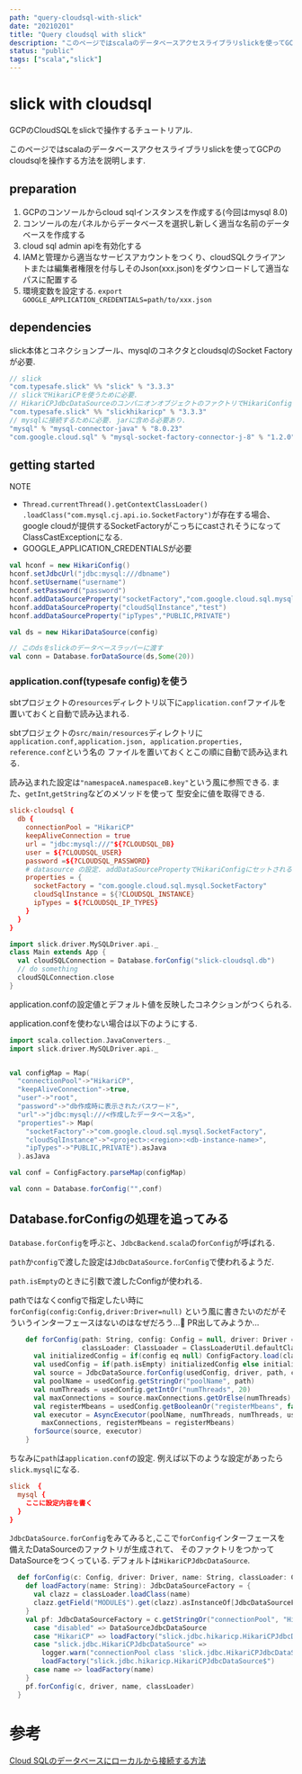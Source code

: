 ```yaml
---
path: "query-cloudsql-with-slick"
date: "20210201"
title: "Query cloudsql with slick"
description: "このページではscalaのデータベースアクセスライブラリslickを使ってGCPのcloudsqlを操作する方法を説明します."
status: "public"
tags: ["scala","slick"]
---
```

# slick with cloudsql
GCPのCloudSQLをslickで操作するチュートリアル.

このページではscalaのデータベースアクセスライブラリslickを使ってGCPのcloudsqlを操作する方法を説明します.

## preparation

1. GCPのコンソールからcloud sqlインスタンスを作成する(今回はmysql 8.0)
2. コンソールの左パネルからデータベースを選択し新しく適当な名前のデータベースを作成する
3. cloud sql admin apiを有効化する
4. IAMと管理から適当なサービスアカウントをつくり、cloudSQLクライアントまたは編集者権限を付与しそのJson(xxx.json)をダウンロードして適当なパスに配置する
5. 環境変数を設定する. `export GOOGLE_APPLICATION_CREDENTIALS=path/to/xxx.json` 
## dependencies

slick本体とコネクションプール、mysqlのコネクタとcloudsqlのSocket Factoryが必要.

```scala
// slick
"com.typesafe.slick" %% "slick" % "3.3.3"
// slickでHikariCPを使うために必要.
// HikariCPJdbcDataSourceのコンパニオンオブジェクトのファクトリでHikariConfigとHikariDataSourceが初期化される
"com.typesafe.slick" %% "slickhikaricp" % "3.3.3"
// mysqlに接続するために必要. jarに含める必要あり.
"mysql" % "mysql-connector-java" % "8.0.23"
"com.google.cloud.sql" % "mysql-socket-factory-connector-j-8" % "1.2.0"
```

## getting started

NOTE
- `Thread.currentThread().getContextClassLoader()
.loadClass("com.mysql.cj.api.io.SocketFactory")`が存在する場合、google cloudが提供するSocketFactoryがこっちにcastされそうになってClassCastExceptionになる.
- GOOGLE_APPLICATION_CREDENTIALSが必要

```scala
val hconf = new HikariConfig()
hconf.setJdbcUrl("jdbc:mysql:///dbname")
hconf.setUsername("username")
hconf.setPassword("password")
hconf.addDataSourceProperty("socketFactory","com.google.cloud.sql.mysql.SocketFactory") 
hconf.addDataSourceProperty("cloudSqlInstance","test")
hconf.addDataSourceProperty("ipTypes","PUBLIC,PRIVATE") 

val ds = new HikariDataSource(config)

// このdsをslickのデータベースラッパーに渡す
val conn = Database.forDataSource(ds,Some(20))
```

### application.conf(typesafe config)を使う

sbtプロジェクトの`resources`ディレクトリ以下に`application.conf`ファイルを置いておくと自動で読み込まれる.

sbtプロジェクトの`src/main/resources`ディレクトリに`application.conf,application.json, application.properties, reference.conf`という名の
ファイルを置いておくとこの順に自動で読み込まれる.

読み込まれた設定は`"namespaceA.namespaceB.key"`という風に参照できる. また、`getInt`,`getString`などのメソッドを使って
型安全に値を取得できる.

```conf:title=src/main/resources/application.conf
slick-cloudsql {
  db {
    connectionPool = "HikariCP"
    keepAliveConnection = true
    url = "jdbc:mysql:///"${?CLOUDSQL_DB}
    user = ${?CLOUDSQL_USER}
    password =${?CLOUDSQL_PASSWORD}
    # datasource の設定. addDataSourcePropertyでHikariConfigにセットされる
    properties = {
      socketFactory = "com.google.cloud.sql.mysql.SocketFactory"
      cloudSqlInstance = ${?CLOUDSQL_INSTANCE}
      ipTypes = ${?CLOUDSQL_IP_TYPES}
    }
  }
}
```

```scala:title=Main.scala
import slick.driver.MySQLDriver.api._
class Main extends App {
  val cloudSQLConnection = Database.forConfig("slick-cloudsql.db")
  // do something
  cloudSQLConnection.close
}
```
application.confの設定値とデフォルト値を反映したコネクションがつくられる.


application.confを使わない場合は以下のようにする.

```scala:title=another_pattern.scala
import scala.collection.JavaConverters._
import slick.driver.MySQLDriver.api._


val configMap = Map(
  "connectionPool"->"HikariCP",
  "keepAliveConnection"->true,
  "user"->"root",
  "password"->"db作成時に表示されたパスワード",
  "url"->"jdbc:mysql:///<作成したデータベース名>",
  "properties"-> Map(
    "socketFactory"->"com.google.cloud.sql.mysql.SocketFactory",
    "cloudSqlInstance"->"<project>:<region>:<db-instance-name>",
    "ipTypes"->"PUBLIC,PRIVATE").asJava
  ).asJava

val conf = ConfigFactory.parseMap(configMap)

val conn = Database.forConfig("",conf)


```


## Database.forConfigの処理を追ってみる

`Database.forConfig`を呼ぶと、`JdbcBackend.scala`の`forConfig`が呼ばれる.

`path`か`config`で渡した設定は`JdbcDataSource.forConfig`で使われるようだ.

`path.isEmpty`のときに引数で渡したConfigが使われる.

pathではなくconfigで指定したい時に`forConfig(config:Config,driver:Driver=null)` 
という風に書きたいのだがそういうインターフェースはないのはなぜだろう...🤔 PR出してみようか...

```scala:title=JdbcBackend.scala
    def forConfig(path: String, config: Config = null, driver: Driver = null,
                  classLoader: ClassLoader = ClassLoaderUtil.defaultClassLoader): Database = {
      val initializedConfig = if(config eq null) ConfigFactory.load(classLoader) else config
      val usedConfig = if(path.isEmpty) initializedConfig else initializedConfig.getConfig(path)
      val source = JdbcDataSource.forConfig(usedConfig, driver, path, classLoader)
      val poolName = usedConfig.getStringOr("poolName", path)
      val numThreads = usedConfig.getIntOr("numThreads", 20)
      val maxConnections = source.maxConnections.getOrElse(numThreads)
      val registerMbeans = usedConfig.getBooleanOr("registerMbeans", false)
      val executor = AsyncExecutor(poolName, numThreads, numThreads, usedConfig.getIntOr("queueSize", 1000),
        maxConnections, registerMbeans = registerMbeans)
      forSource(source, executor)
    }
```

ちなみに`path`は`application.conf`の設定. 例えば以下のような設定があったら`slick.mysql`になる.


```conf
slick  {
  mysql {
    ここに設定内容を書く
  }
}
```

`JdbcDataSource.forConfig`をみてみると,ここで`forConfig`インターフェースを備えたDataSourceのファクトリが生成されて、
そのファクトリをつかってDataSourceをつくっている. デフォルトは`HikariCPJdbcDataSource`.

```scala:title=JdbcDataSource.scala
  def forConfig(c: Config, driver: Driver, name: String, classLoader: ClassLoader): JdbcDataSource = {
    def loadFactory(name: String): JdbcDataSourceFactory = {
      val clazz = classLoader.loadClass(name)
      clazz.getField("MODULE$").get(clazz).asInstanceOf[JdbcDataSourceFactory]
    }
    val pf: JdbcDataSourceFactory = c.getStringOr("connectionPool", "HikariCP") match {
      case "disabled" => DataSourceJdbcDataSource
      case "HikariCP" => loadFactory("slick.jdbc.hikaricp.HikariCPJdbcDataSource$")
      case "slick.jdbc.HikariCPJdbcDataSource" =>
        logger.warn("connectionPool class 'slick.jdbc.HikariCPJdbcDataSource$' has been renamed to 'slick.jdbc.hikaricp.HikariCPJdbcDataSource$'")
        loadFactory("slick.jdbc.hikaricp.HikariCPJdbcDataSource$")
      case name => loadFactory(name)
    }
    pf.forConfig(c, driver, name, classLoader)
  }
```


# 参考

[Cloud SQLのデータベースにローカルから接続する方法](https://qiita.com/ryu-yama/items/f635a7608469bf019de7)